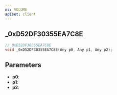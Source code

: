 ```yaml
---
ns: VOLUME
apiset: client
---
```

## _0xD52DF30355EA7C8E

```c
// 0xD52DF30355EA7C8E
void _0xD52DF30355EA7C8E(Any p0, Any p1, Any p2);
```


## Parameters
* **p0**:
* **p1**:
* **p2**: